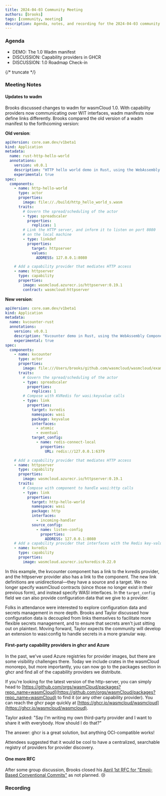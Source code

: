 ```yaml
---
title: 2024-04-03 Community Meeting
authors: [brooks]
tags: [community, meeting]
description: Agenda, notes, and recording for the 2024-04-03 community meeting
---
```



### Agenda

- DEMO: The 1.0 Wadm manifest 
- DISCUSSION: Capability providers in GHCR
- DISCUSSION: 1.0 Roadmap Check-in

{/* truncate */}

### Meeting Notes

#### Updates to wadm

Brooks discussed changes to wadm for wasmCloud 1.0. With capability providers now communicating over WIT interfaces, wadm manifests now define links differently. Brooks compared the old version of a wadm manifest to the forthcoming version:

**Old version**:

```yaml
apiVersion: core.oam.dev/v1beta1
kind: Application
metadata:
  name: rust-http-hello-world
  annotations:
    version: v0.0.1
    description: "HTTP hello world demo in Rust, using the WebAssembly Component Model and WebAssembly Interfaces Types (WIT)"
    experimental: true
spec:
  components:
    - name: http-hello-world
      type: actor
      properties:
        image: file://./build/http_hello_world_s.wasm
      traits:
        # Govern the spread/scheduling of the actor
        - type: spreadscaler
          properties:
            replicas: 1
        # Link the HTTP server, and inform it to listen on port 8080
        # on the local machine
        - type: linkdef
          properties:
            target: httpserver
            values:
              ADDRESS: 127.0.0.1:8080

    # Add a capability provider that mediates HTTP access
    - name: httpserver
      type: capability
      properties:
        image: wasmcloud.azurecr.io/httpserver:0.19.1
        contract: wasmcloud:httpserver
```

**New version**:

```yaml
apiVersion: core.oam.dev/v1beta1
kind: Application
metadata:
  name: kvcounter-rust
  annotations:
    version: v0.0.1
    description: "Kvcounter demo in Rust, using the WebAssembly Component Model and WebAssembly Interfaces Types (WIT)"
    experimental: true
spec:
  components:
    - name: kvcounter
      type: actor
      properties:
        image: file:///Users/brooks/github.com/wasmcloud/wasmcloud/examples/rust/actors/http-hello-world/build/http_hello_world_s.wasm
      traits:
        # Govern the spread/scheduling of the actor
        - type: spreadscaler
          properties:
            replicas: 1
        # Compose with KVRedis for wasi:keyvalue calls
        - type: link
          properties:
            target: kvredis
            namespace: wasi
            package: keyvalue
            interfaces:
              - atomic
              - eventual
            target_config:
              - name: redis-connect-local
                properties:
                  URL: redis://127.0.0.1:6379

    # Add a capability provider that mediates HTTP access
    - name: httpserver
      type: capability
      properties:
        image: wasmcloud.azurecr.io/httpserver:0.19.1
      traits:
        # Compose with component to handle wasi:http calls
        - type: link
          properties:
            target: http-hello-world
            namespace: wasi
            package: http
            interfaces:
              - incoming-handler
            source_config:
              - name: listen-config
                properties:
                  ADDRESS: 127.0.0.1:8080
    # Add a capability provider that interfaces with the Redis key-value store
    - name: kvredis
      type: capability
      properties:
        image: wasmcloud.azurecr.io/kvredis:0.22.0
```

In this example, the kvcounter component has a link to the kvredis provider, and the httpserver provider also has a link to the component. The new link definitions are unidirectional&mdash;they have a source and a target. We no longer specify wasmCloud contracts (since those no longer exist in their previous form), and instead specify WASI interfaces. In the `target_config` field we can also provide configuration data that we give to a provider. 

Folks in attendance were interested to explore configuration data and secrets management in more depth. Brooks and Taylor discussed how configuration data is decoupled from links themselves to facilitate more flexible secrets management, and to ensure that secrets aren't just sitting out on plaintext. Moving forward, Taylor expects the community will develop an extension to wasi:config to handle secrets in a more granular way. 

#### First-party capability providers in ghcr and Azure

In the past, we've used Azure registries for provider images, but there are some visibility challenges there. Today we include crates in the wasmCloud monorepo, but more importantly, you can now go to the packages section in ghcr and find all of the capability providers we distribute. 

If you're looking for the latest version of the http-server, you can simply head to [https://github.com/orgs/wasmCloud/packages?repo_name=wasmCloud](https://github.com/orgs/wasmCloud/packages?repo_name=wasmCloud) to find it (or any other capability provider). You can reach the ghcr page quickly at [https://ghcr.io/wasmcloud/wasmcloud](https://ghcr.io/wasmcloud/wasmcloud).

Taylor asked: "Say I'm writing my own third-party provider and I want to share it with everybody. How should I do that?" 

The answer: ghcr is a great solution, but anything OCI-compatible works! 

Attendees suggested that it would be cool to have a centralized, searchable registry of providers for provider discovery. 

#### One more RFC

After some group discussion, Brooks closed his [April 1st RFC for "Emoji-Based Conventional Commits"](https://github.com/wasmCloud/wasmCloud/issues/1790) as not planned. :cry:

### Recording

<ReactPlayer url='https://www.youtube.com/watch?v=GimScJY9S-0' controls />

